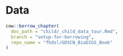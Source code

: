 # Data

```r
cow::borrow_chapter(
  doc_path = "child/_child_data_tour.Rmd",
  branch = "setup-for-borrowing",
  repo_name = "fhdsl/GDSCN_BioDIGS_Book"
)
```
